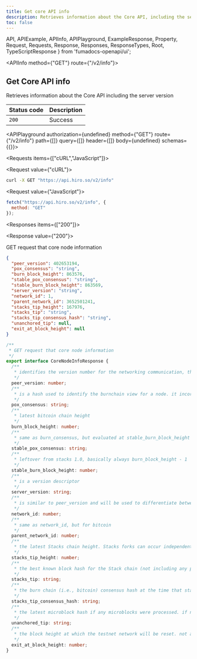```yaml
---
title: Get core API info
description: Retrieves information about the Core API, including the server version.
toc: false
---
```


  API,
  APIExample,
  APIInfo,
  APIPlayground,
  ExampleResponse,
  Property,
  Request,
  Requests,
  Response,
  Responses,
  ResponseTypes,
  Root,
  TypeScriptResponse
} from 'fumadocs-openapi/ui';

<Root baseUrl="https://api.hiro.so">

<API>

<APIInfo method={"GET"} route={"/v2/info"}>

## Get Core API info

Retrieves information about the Core API including the server version

| Status code | Description |
| :------ | :------ |
| `200` | Success |

<APIPlayground authorization={undefined} method={"GET"} route={"/v2/info"} path={[]} query={[]} header={[]} body={undefined} schemas={{}}>

</APIPlayground>

</APIInfo>

<APIExample>

<Requests items={["cURL","JavaScript"]}>

<Request value={"cURL"}>

```bash
curl -X GET "https://api.hiro.so/v2/info"
```

</Request>

<Request value={"JavaScript"}>

```js
fetch("https://api.hiro.so/v2/info", {
  method: "GET"
});
```

</Request>

</Requests>

<Responses items={["200"]}>

<Response value={"200"}>

GET request that core node information

<ResponseTypes>

<ExampleResponse>

```json
{
  "peer_version": 402653194,
  "pox_consensus": "string",
  "burn_block_height": 863576,
  "stable_pox_consensus": "string",
  "stable_burn_block_height": 863569,
  "server_version": "string",
  "network_id": 1,
  "parent_network_id": 3652501241,
  "stacks_tip_height": 167976,
  "stacks_tip": "string",
  "stacks_tip_consensus_hash": "string",
  "unanchored_tip": null,
  "exit_at_block_height": null
}
```

</ExampleResponse>

<TypeScriptResponse>

```ts
/**
 * GET request that core node information
 */
export interface CoreNodeInfoResponse {
  /**
   * identifies the version number for the networking communication, this should not change while a node is running, and will only change if there's an upgrade
   */
  peer_version: number;
  /**
   * is a hash used to identify the burnchain view for a node. it incorporates bitcoin chain information and PoX information. nodes that disagree on this value will appear to each other as forks. this value will change after every block
   */
  pox_consensus: string;
  /**
   * latest bitcoin chain height
   */
  burn_block_height: number;
  /**
   * same as burn_consensus, but evaluated at stable_burn_block_height
   */
  stable_pox_consensus: string;
  /**
   * leftover from stacks 1.0, basically always burn_block_height - 1
   */
  stable_burn_block_height: number;
  /**
   * is a version descriptor
   */
  server_version: string;
  /**
   * is similar to peer_version and will be used to differentiate between different testnets. this value will be different between mainnet and testnet. once launched, this value will not change
   */
  network_id: number;
  /**
   * same as network_id, but for bitcoin
   */
  parent_network_id: number;
  /**
   * the latest Stacks chain height. Stacks forks can occur independent of the Bitcoin chain, that height doesn't increase 1-to-1 with the Bitcoin height
   */
  stacks_tip_height: number;
  /**
   * the best known block hash for the Stack chain (not including any pending microblocks)
   */
  stacks_tip: string;
  /**
   * the burn chain (i.e., bitcoin) consensus hash at the time that stacks_tip was mined
   */
  stacks_tip_consensus_hash: string;
  /**
   * the latest microblock hash if any microblocks were processed. if no microblock has been processed for the current block, a 000.., hex array is returned
   */
  unanchored_tip: string;
  /**
   * the block height at which the testnet network will be reset. not applicable for mainnet
   */
  exit_at_block_height: number;
}
```

</TypeScriptResponse>

</ResponseTypes>

</Response>

</Responses>

</APIExample>

</API>

</Root>
